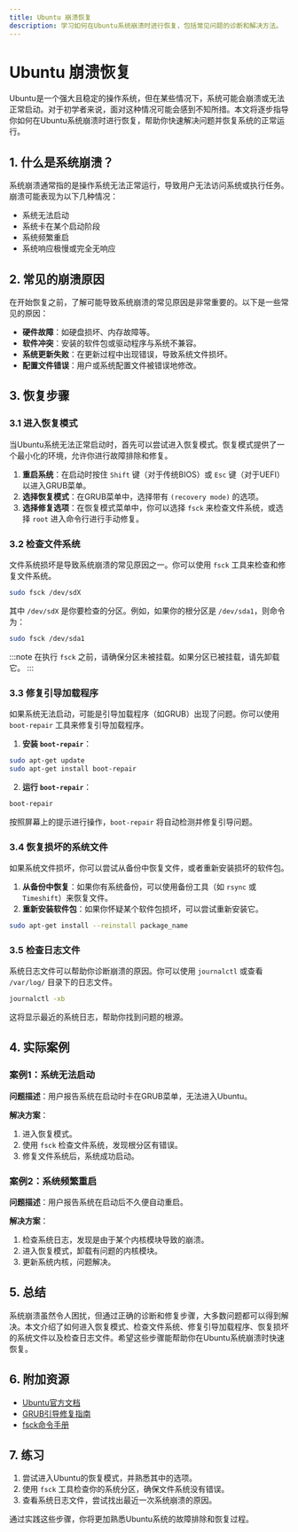 ```yaml
---
title: Ubuntu 崩溃恢复
description: 学习如何在Ubuntu系统崩溃时进行恢复，包括常见问题的诊断和解决方法。
---
```


# Ubuntu 崩溃恢复

Ubuntu是一个强大且稳定的操作系统，但在某些情况下，系统可能会崩溃或无法正常启动。对于初学者来说，面对这种情况可能会感到不知所措。本文将逐步指导你如何在Ubuntu系统崩溃时进行恢复，帮助你快速解决问题并恢复系统的正常运行。

## 1. 什么是系统崩溃？

系统崩溃通常指的是操作系统无法正常运行，导致用户无法访问系统或执行任务。崩溃可能表现为以下几种情况：

- 系统无法启动
- 系统卡在某个启动阶段
- 系统频繁重启
- 系统响应极慢或完全无响应

## 2. 常见的崩溃原因

在开始恢复之前，了解可能导致系统崩溃的常见原因是非常重要的。以下是一些常见的原因：

- **硬件故障**：如硬盘损坏、内存故障等。
- **软件冲突**：安装的软件包或驱动程序与系统不兼容。
- **系统更新失败**：在更新过程中出现错误，导致系统文件损坏。
- **配置文件错误**：用户或系统配置文件被错误地修改。

## 3. 恢复步骤

### 3.1 进入恢复模式

当Ubuntu系统无法正常启动时，首先可以尝试进入恢复模式。恢复模式提供了一个最小化的环境，允许你进行故障排除和修复。

1. **重启系统**：在启动时按住 `Shift` 键（对于传统BIOS）或 `Esc` 键（对于UEFI）以进入GRUB菜单。
2. **选择恢复模式**：在GRUB菜单中，选择带有 `(recovery mode)` 的选项。
3. **选择修复选项**：在恢复模式菜单中，你可以选择 `fsck` 来检查文件系统，或选择 `root` 进入命令行进行手动修复。

### 3.2 检查文件系统

文件系统损坏是导致系统崩溃的常见原因之一。你可以使用 `fsck` 工具来检查和修复文件系统。

```bash
sudo fsck /dev/sdX
```

其中 `/dev/sdX` 是你要检查的分区。例如，如果你的根分区是 `/dev/sda1`，则命令为：

```bash
sudo fsck /dev/sda1
```

:::note
在执行 `fsck` 之前，请确保分区未被挂载。如果分区已被挂载，请先卸载它。
:::

### 3.3 修复引导加载程序

如果系统无法启动，可能是引导加载程序（如GRUB）出现了问题。你可以使用 `boot-repair` 工具来修复引导加载程序。

1. **安装 `boot-repair`**：

```bash
sudo apt-get update
sudo apt-get install boot-repair
```

2. **运行 `boot-repair`**：

```bash
boot-repair
```

按照屏幕上的提示进行操作，`boot-repair` 将自动检测并修复引导问题。

### 3.4 恢复损坏的系统文件

如果系统文件损坏，你可以尝试从备份中恢复文件，或者重新安装损坏的软件包。

1. **从备份中恢复**：如果你有系统备份，可以使用备份工具（如 `rsync` 或 `Timeshift`）来恢复文件。
2. **重新安装软件包**：如果你怀疑某个软件包损坏，可以尝试重新安装它。

```bash
sudo apt-get install --reinstall package_name
```

### 3.5 检查日志文件

系统日志文件可以帮助你诊断崩溃的原因。你可以使用 `journalctl` 或查看 `/var/log/` 目录下的日志文件。

```bash
journalctl -xb
```

这将显示最近的系统日志，帮助你找到问题的根源。

## 4. 实际案例

### 案例1：系统无法启动

**问题描述**：用户报告系统在启动时卡在GRUB菜单，无法进入Ubuntu。

**解决方案**：
1. 进入恢复模式。
2. 使用 `fsck` 检查文件系统，发现根分区有错误。
3. 修复文件系统后，系统成功启动。

### 案例2：系统频繁重启

**问题描述**：用户报告系统在启动后不久便自动重启。

**解决方案**：
1. 检查系统日志，发现是由于某个内核模块导致的崩溃。
2. 进入恢复模式，卸载有问题的内核模块。
3. 更新系统内核，问题解决。

## 5. 总结

系统崩溃虽然令人困扰，但通过正确的诊断和修复步骤，大多数问题都可以得到解决。本文介绍了如何进入恢复模式、检查文件系统、修复引导加载程序、恢复损坏的系统文件以及检查日志文件。希望这些步骤能帮助你在Ubuntu系统崩溃时快速恢复。

## 6. 附加资源

- [Ubuntu官方文档](https://help.ubuntu.com/)
- [GRUB引导修复指南](https://wiki.ubuntu.com/RecoveryMode)
- [fsck命令手册](https://manpages.ubuntu.com/manpages/focal/man8/fsck.8.html)

## 7. 练习

1. 尝试进入Ubuntu的恢复模式，并熟悉其中的选项。
2. 使用 `fsck` 工具检查你的系统分区，确保文件系统没有错误。
3. 查看系统日志文件，尝试找出最近一次系统崩溃的原因。

通过实践这些步骤，你将更加熟悉Ubuntu系统的故障排除和恢复过程。